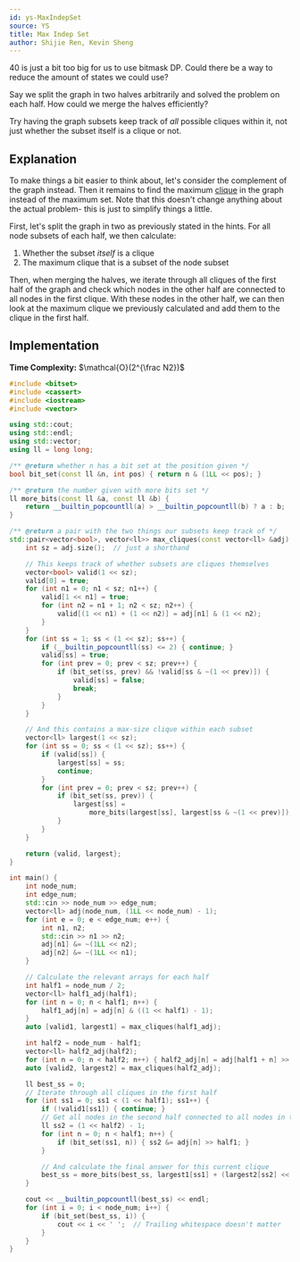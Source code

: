 ```yaml
---
id: ys-MaxIndepSet
source: YS
title: Max Indep Set
author: Shijie Ren, Kevin Sheng
---
```


<Spoiler title="Hint 1">

40 is just a bit too big for us to use bitmask DP.
Could there be a way to reduce the amount of states we could use?

</Spoiler>

<Spoiler title="Hint 2">

Say we split the graph in two halves arbitrarily and solved the problem on each half.
How could we merge the halves efficiently?

</Spoiler>

<Spoiler title="Hint 3">

Try having the graph subsets keep track of *all* possible cliques within it, not just whether
the subset itself is a clique or not.

</Spoiler>

<Spoiler title="Solution">

## Explanation

To make things a bit easier to think about, let's consider the complement of the graph instead.
Then it remains to find the maximum [clique](https://en.wikipedia.org/wiki/Clique_(graph_theory))
in the graph instead of the maximum set.
Note that this doesn't change anything about the actual problem- this is just to simplify things a little.

First, let's split the graph in two as previously stated in the hints.
For all node subsets of each half, we then calculate:
1. Whether the subset *itself* is a clique
2. The maximum clique that is a subset of the node subset

Then, when merging the halves, we iterate through all cliques of the first half of the graph
and check which nodes in the other half are connected to all nodes in the first clique.
With these nodes in the other half, we can then look at the maximum clique we previously calculated
and add them to the clique in the first half.

## Implementation

**Time Complexity:** $\mathcal{O}(2^{\frac N2})$

<LanguageSection>
<CPPSection>

```cpp
#include <bitset>
#include <cassert>
#include <iostream>
#include <vector>

using std::cout;
using std::endl;
using std::vector;
using ll = long long;

/** @return whether n has a bit set at the position given */
bool bit_set(const ll &n, int pos) { return n & (1LL << pos); }

/** @return the number given with more bits set */
ll more_bits(const ll &a, const ll &b) {
	return __builtin_popcountll(a) > __builtin_popcountll(b) ? a : b;
}

/** @return a pair with the two things our subsets keep track of */
std::pair<vector<bool>, vector<ll>> max_cliques(const vector<ll> &adj) {
	int sz = adj.size();  // just a shorthand

	// This keeps track of whether subsets are cliques themselves
	vector<bool> valid(1 << sz);
	valid[0] = true;
	for (int n1 = 0; n1 < sz; n1++) {
		valid[1 << n1] = true;
		for (int n2 = n1 + 1; n2 < sz; n2++) {
			valid[(1 << n1) + (1 << n2)] = adj[n1] & (1 << n2);
		}
	}
	for (int ss = 1; ss < (1 << sz); ss++) {
		if (__builtin_popcountll(ss) <= 2) { continue; }
		valid[ss] = true;
		for (int prev = 0; prev < sz; prev++) {
			if (bit_set(ss, prev) && !valid[ss & ~(1 << prev)]) {
				valid[ss] = false;
				break;
			}
		}
	}

	// And this contains a max-size clique within each subset
	vector<ll> largest(1 << sz);
	for (int ss = 0; ss < (1 << sz); ss++) {
		if (valid[ss]) {
			largest[ss] = ss;
			continue;
		}
		for (int prev = 0; prev < sz; prev++) {
			if (bit_set(ss, prev)) {
				largest[ss] =
				    more_bits(largest[ss], largest[ss & ~(1 << prev)]);
			}
		}
	}

	return {valid, largest};
}

int main() {
	int node_num;
	int edge_num;
	std::cin >> node_num >> edge_num;
	vector<ll> adj(node_num, (1LL << node_num) - 1);
	for (int e = 0; e < edge_num; e++) {
		int n1, n2;
		std::cin >> n1 >> n2;
		adj[n1] &= ~(1LL << n2);
		adj[n2] &= ~(1LL << n1);
	}

	// Calculate the relevant arrays for each half
	int half1 = node_num / 2;
	vector<ll> half1_adj(half1);
	for (int n = 0; n < half1; n++) {
		half1_adj[n] = adj[n] & ((1 << half1) - 1);
	}
	auto [valid1, largest1] = max_cliques(half1_adj);

	int half2 = node_num - half1;
	vector<ll> half2_adj(half2);
	for (int n = 0; n < half2; n++) { half2_adj[n] = adj[half1 + n] >> half1; }
	auto [valid2, largest2] = max_cliques(half2_adj);

	ll best_ss = 0;
	// Iterate through all cliques in the first half
	for (int ss1 = 0; ss1 < (1 << half1); ss1++) {
		if (!valid1[ss1]) { continue; }
		// Get all nodes in the second half connected to all nodes in the first
		ll ss2 = (1 << half2) - 1;
		for (int n = 0; n < half1; n++) {
			if (bit_set(ss1, n)) { ss2 &= adj[n] >> half1; }
		}

		// And calculate the final answer for this current clique
		best_ss = more_bits(best_ss, largest1[ss1] + (largest2[ss2] << half1));
	}

	cout << __builtin_popcountll(best_ss) << endl;
	for (int i = 0; i < node_num; i++) {
		if (bit_set(best_ss, i)) {
			cout << i << ' ';  // Trailing whitespace doesn't matter
		}
	}
}
```

</CPPSection>
</LanguageSection>

</Spoiler>
